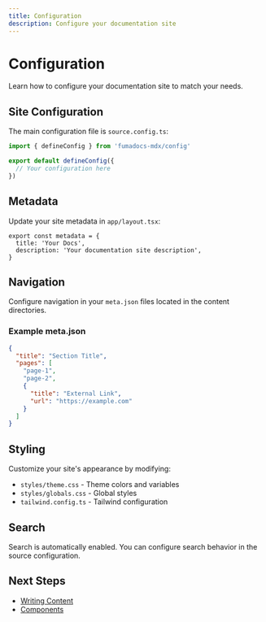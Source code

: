 ```yaml
---
title: Configuration
description: Configure your documentation site
---
```


# Configuration

Learn how to configure your documentation site to match your needs.

## Site Configuration

The main configuration file is `source.config.ts`:

```typescript
import { defineConfig } from 'fumadocs-mdx/config'

export default defineConfig({
  // Your configuration here
})
```

## Metadata

Update your site metadata in `app/layout.tsx`:

```tsx
export const metadata = {
  title: 'Your Docs',
  description: 'Your documentation site description',
}
```

## Navigation

Configure navigation in your `meta.json` files located in the content directories.

### Example meta.json

```json
{
  "title": "Section Title",
  "pages": [
    "page-1",
    "page-2",
    {
      "title": "External Link",
      "url": "https://example.com"
    }
  ]
}
```

## Styling

Customize your site's appearance by modifying:

- `styles/theme.css` - Theme colors and variables
- `styles/globals.css` - Global styles
- `tailwind.config.ts` - Tailwind configuration

## Search

Search is automatically enabled. You can configure search behavior in the source configuration.

## Next Steps

- [Writing Content](/docs/guides/writing-content)
- [Components](/docs/guides/components)

